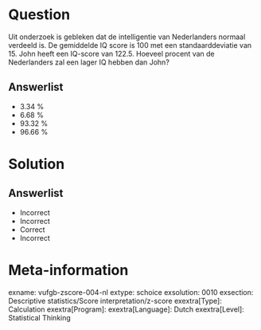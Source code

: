 Question
========

Uit onderzoek is gebleken dat de intelligentie van Nederlanders normaal verdeeld is. De gemiddelde IQ score is 100 met een standaarddeviatie van 15. John heeft een IQ-score van 122.5. Hoeveel procent van de Nederlanders zal een lager IQ hebben dan John?
  
Answerlist
----------
* 3.34 %
* 6.68 %
* 93.32 %
* 96.66 %


Solution
========

Answerlist
----------
* Incorrect
* Incorrect
* Correct
* Incorrect

Meta-information
================
exname: vufgb-zscore-004-nl
extype: schoice
exsolution: 0010
exsection: Descriptive statistics/Score interpretation/z-score
exextra[Type]: Calculation
exextra[Program]: 
exextra[Language]: Dutch
exextra[Level]: Statistical Thinking